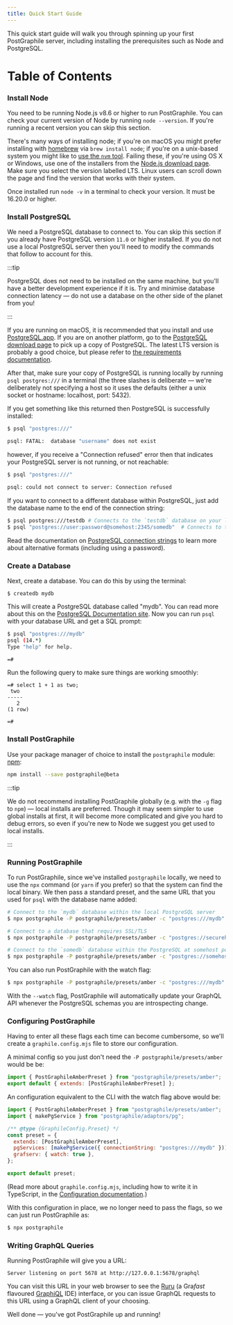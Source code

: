 ```yaml
---
title: Quick Start Guide
---
```



<p className={styles.intro}>

This quick start guide will walk you through spinning up your first PostGraphile
server, including installing the prerequisites such as Node and PostgreSQL.

</p>

# Table of Contents

<TOCInline toc={toc} />

### Install Node

You need to be running Node.js v8.6 or higher to run PostGraphile. You can check
your current version of Node by running `node --version`. If you're running a
recent version you can skip this section.

There's many ways of installing node; if you're on macOS you might prefer
installing with [homebrew](https://brew.sh/) via `brew install node`; if you're
on a unix-based system you might like to
[use the `nvm` tool](https://github.com/creationix/nvm). Failing these, if
you're using OS X or Windows, use one of the installers from the
[Node.js download page](https://nodejs.org/en/download/). Make sure you select
the version labelled LTS. Linux users can scroll down the page and find the
version that works with their system.

Once installed run `node -v` in a terminal to check your version. It must be
16.20.0 or higher.

### Install PostgreSQL

We need a PostgreSQL database to connect to. You can skip this section if you
already have PostgreSQL version `11.0` or higher installed. If you do not use a
local PostgreSQL server then you'll need to modify the commands that follow to
account for this.

:::tip

PostgreSQL does not need to be installed on the same machine, but you'll have a
better development experience if it is. Try and minimise database connection
latency — do not use a database on the other side of the planet from you!

:::

If you are running on macOS, it is recommended that you install and use
[PostgreSQL.app](http://postgresapp.com/). If you are on another platform, go to
the [PostgreSQL download page](https://www.postgresql.org/download/) to pick up
a copy of PostgreSQL. The latest LTS version is probably a good choice, but please
refer to [the requirements documentation](./requirements).

After that, make sure your copy of PostgreSQL is running locally by running
`psql postgres:///` in a terminal (the three slashes is deliberate — we're
deliberately not specifying a host so it uses the defaults (either a unix
socket or hostname: localhost, port: 5432).

If you get something like this returned then PostgreSQL is successfully
installed:

```bash
$ psql "postgres:///"

psql: FATAL:  database "username" does not exist
```

however, if you receive a "Connection refused" error then that indicates your
PostgreSQL server is not running, or not reachable:

```bash
$ psql "postgres:///"

psql: could not connect to server: Connection refused
```

If you want to connect to a different database within PostgreSQL, just add the
database name to the end of the connection string:

```bash
$ psql postgres:///testdb # Connects to the `testdb` database on your local machine
$ psql "postgres://user:password@somehost:2345/somedb"  # Connects to the `somedb` database at `postgres://somehost:2345` using login with `user` and `password`
```

Read the documentation on
[PostgreSQL connection strings](https://www.postgresql.org/docs/current/static/libpq-connect.html#LIBPQ-CONNSTRING)
to learn more about alternative formats (including using a password).

### Create a Database

Next, create a database. You can do this by using the terminal:

```
$ createdb mydb
```

This will create a PostgreSQL database called "mydb". You can read more about
this on the
[PostgreSQL Documentation site](https://www.postgresql.org/docs/current/static/tutorial-createdb.html).
Now you can run `psql` with your database URL and get a SQL prompt:

```bash
$ psql "postgres:///mydb"
psql (14.*)
Type "help" for help.

=#
```

Run the following query to make sure things are working smoothly:

```
=# select 1 + 1 as two;
 two
-----
   2
(1 row)

=#
```

### Install PostGraphile

Use your package manager of choice to install the `postgraphile` module:
[npm](https://docs.npmjs.com/getting-started/installing-node):

```bash npm2yarn
npm install --save postgraphile@beta
```

:::tip

We do not recommend installing PostGraphile globally (e.g. with the `-g` flag
to `npm`) — local installs are preferred. Though it may seem simpler to use
global installs at first, it will become more complicated and give you hard to
debug errors, so even if you're new to Node we suggest you get used to local
installs.

:::

### Running PostGraphile

To run PostGraphile, since we've installed `postgraphile` locally, we need to
use the `npx` command (or `yarn` if you prefer) so that the system can find the
local binary. We then pass a standard preset, and the same URL that you used
for `psql` with the database name added:

```bash npm2yarn
# Connect to the `mydb` database within the local PostgreSQL server
$ npx postgraphile -P postgraphile/presets/amber -c "postgres:///mydb"

# Connect to a database that requires SSL/TLS
$ npx postgraphile -P postgraphile/presets/amber -c "postgres://securehost:5432/db?ssl=true"

# Connect to the `somedb` database within the PostgreSQL at somehost port 2345
$ npx postgraphile -P postgraphile/presets/amber -c "postgres://somehost:2345/somedb"
```

You can also run PostGraphile with the watch flag:

```bash npm2yarn
$ npx postgraphile -P postgraphile/presets/amber -c "postgres:///mydb" --watch
```

With the `--watch` flag, PostGraphile will automatically update your GraphQL API
whenever the PostgreSQL schemas you are introspecting change.

### Configuring PostGraphile

Having to enter all these flags each time can become cumbersome, so we'll
create a `graphile.config.mjs` file to store our configuration.

A minimal config so you just don't need the `-P postgraphile/presets/amber` would be be:

```js title="graphile.config.mjs"
import { PostGraphileAmberPreset } from "postgraphile/presets/amber";
export default { extends: [PostGraphileAmberPreset] };
```

An configuration equivalent to the CLI with the watch flag above would be:

```js title="graphile.config.mjs"
import { PostGraphileAmberPreset } from "postgraphile/presets/amber";
import { makePgService } from "postgraphile/adaptors/pg";

/** @type {GraphileConfig.Preset} */
const preset = {
  extends: [PostGraphileAmberPreset],
  pgServices: [makePgService({ connectionString: "postgres:///mydb" })],
  grafserv: { watch: true },
};

export default preset;
```

(Read more about `graphile.config.mjs`, including how to write it in
TypeScript, in the [Configuration documentation](./config.mdx).)

With this configuration in place, we no longer need to pass the flags, so we
can just run PostGraphile as:

```bash npm2yarn
$ npx postgraphile
```

### Writing GraphQL Queries

Running PostGraphile will give you a URL:

```
Server listening on port 5678 at http://127.0.0.1:5678/graphql
```

You can visit this URL in your web browser to see the
[Ruru](https://grafast.org/ruru) (a Gra*fast* flavoured
[GraphiQL](https://github.com/graphql/graphiql) IDE) interface, or you can
issue GraphQL requests to this URL using a GraphQL client of your choosing.

Well done — you've got PostGraphile up and running!
